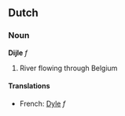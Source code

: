 ==Dutch==
===Noun===
'''Dijle''' ''f''

#River flowing through Belgium

====Translations====
*French: [[Dyle]] ''f''
